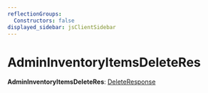 ```yaml
---
reflectionGroups:
  Constructors: false
displayed_sidebar: jsClientSidebar
---
```



# AdminInventoryItemsDeleteRes

 **AdminInventoryItemsDeleteRes**: [DeleteResponse](../interfaces/js_client.internal.DeleteResponse.mdx)
